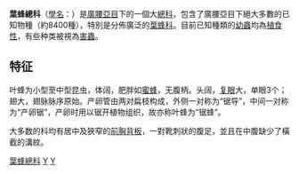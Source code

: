 {{Automatic Taxobox
| taxon = Tenthredinoidea
| image = XN Tenthredo mesomela.jpg
| image_caption = ''Tenthredo mesomela''
| authority = Latreille, 1803
| subdivision_ranks = 科
| subdivision = 
*[[三節葉蜂科|三節葉蜂科]] Argidae
*[[四節葉蜂科|四節葉蜂科]] Blasticotomidae
*[[錘角葉蜂科|錘角葉蜂科]] Cimbicidae
*[[松葉蜂科|松葉蜂科]] Diprionidae
*[[筒腹葉蜂科|筒腹葉蜂科]] Pergidae
*[[葉蜂科|葉蜂科]] Tenthredinidae
*†科 Electrotomidae
*†[[短鞭葉蜂科|短鞭葉蜂科]] Xyelotomidae
}}
'''葉蜂總科'''（[[學名|學名]]：'''{{lang|la|Tenthredinoidea}}'''）是[[廣腰亞目|廣腰亞目]]下的一個大[[總科|總科]]，包含了廣腰亞目下絕大多數的已知物種（約8400種），特別是分佈廣泛的[[葉蜂科|葉蜂科]]。目前已知種類的[[幼蟲|幼蟲]]均為[[植食性|植食性]]，有些种类被視為[[害蟲|害蟲]]。

== 特征 ==
叶蜂为小型至中型昆虫，体阔，肥胖如[[蜜蜂|蜜蜂]]，无腹柄。头阔，[[复眼|复眼]]大，单眼3个；翅大，翅脉脉序原始。产卵管由两对扁枝构成，外侧一对称为“锯导”，中间一对称为“产卵锯”，产卵时用以锯开植物组织，故亦称叶蜂为“锯蜂”。

大多数的科均有居中及狹窄的[[前胸_(昆蟲)|前胸背板]]，一對靴刺狀的腹足，並且在中腹缺少了橫截的溝紋。

{{commonscat|Tenthredinoidea}}
{{Taxonbar}}
[[Category:葉蜂總科|]]
[[Category:_膜翅目|Y]]
[[Category:_1803年描述的分类群|Y]]